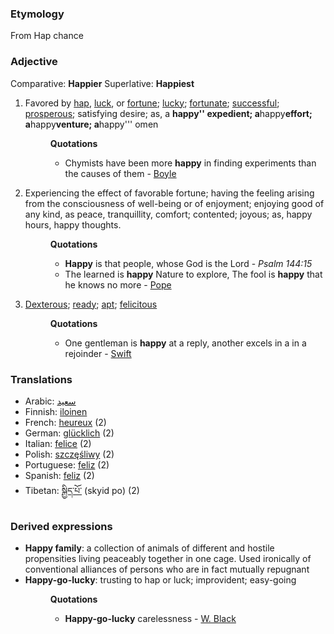 ===Etymology===
From Hap chance

===Adjective===
Comparative: '''Happier'''
Superlative: '''Happiest'''

#Favored by [[hap]], [[luck]], or [[fortune]]; [[lucky]]; [[fortunate]]; [[successful]]; [[prosperous]]; satisfying desire; as, a '''happy'' expedient; a '''happy''' effort; a '''happy''' venture; a '''happy''' omen
#:'''Quotations'''
#:*Chymists have been more '''happy''' in finding experiments than the causes of them - [[Boyle]]
#Experiencing the effect of favorable fortune; having the feeling arising from the consciousness of well-being or of enjoyment; enjoying good of any kind, as peace, tranquillity, comfort; contented; joyous; as, happy hours, happy thoughts.
#:'''Quotations'''
#:*'''Happy''' is that people, whose God is the Lord - ''Psalm 144:15''
#:*The learned is '''happy''' Nature to explore, The fool is '''happy''' that he knows no more - [[Pope]]
#[[Dexterous]]; [[ready]]; [[apt]]; [[felicitous]]
#:'''Quotations'''
#:*One gentleman is '''happy''' at a reply, another excels in a in a rejoinder - [[Swift]]

===Translations===
*Arabic: [[سعيد]]
*Finnish: [[iloinen]]
*French: [[heureux]] (2)
*German: [[glücklich]] (2)
*Italian: [[felice]] (2)
*Polish: [[szczęśliwy]] (2)
*Portuguese: [[feliz]] (2)
*Spanish: [[feliz]] (2)
*Tibetan: [[སྐྱིད་པོ་]] (skyid po) (2)

===Derived expressions===
*'''Happy family''': a collection of animals of different and hostile propensities living peaceably together in one cage. Used ironically of conventional alliances of persons who are in fact mutually repugnant
*'''Happy-go-lucky''': trusting to hap or luck; improvident; easy-going
*:'''Quotations'''
*:*'''Happy-go-lucky''' carelessness - [[W. Black]]
